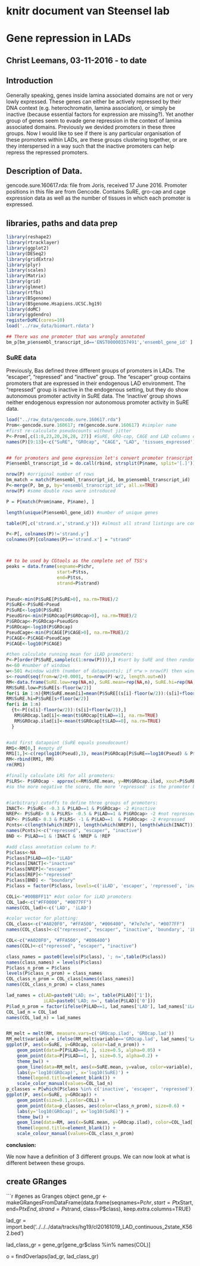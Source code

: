 # knitr document van Steensel lab

# Gene repression in LADs
## Christ Leemans, 03-11-2016 - to date

## Introduction
Generally speaking, genes inside lamina associated domains are not or very lowly expressed. These genes can either be actively repressed by their DNA context (e.g. heterochromatin, lamina association), or simply be inactive (because essential factors for expression are missing?). Yet another group of genes seem to evade gene repression in the context of lamina associated domains. Previously we devided promoters in these three groups. Now I would like to see if there is any particular organisation of these promoters within LADs, are these groups clustering together, or are they interspersed in a way such that the inactive promoters can help repress the repressed promoters.

## Description of Data.

gencode.sure.160617.rda: 
    file from Joris, received 17 June 2016. Promoter positions in this file are from Gencode. Contains SuRE, gro-cap and cage expression data as well as the number of tissues in which each promoter is expressed.


## libraries, paths and data prep


```r
library(reshape2)
library(rtracklayer)
library(ggplot2)
library(DESeq2)
library(gridExtra)
library(plyr)
library(scales)
library(Matrix)
library(grid)
library(glmnet)
library(rtfbs)
library(BSgenome)
library(BSgenome.Hsapiens.UCSC.hg19)
library(doMC)
library(ggdendro)
registerDoMC(cores=10)
load('../raw_data/biomart.rdata')

## There was one promoter that was wrongly annotated
bm_p[bm_p$ensembl_transcript_id=='ENST00000357491','ensembl_gene_id' ] = 'ENSG00000196350'
```



### SuRE data
Previously, Bas defined three different groups of promoters in LADs. The "escaper", "repressed" and "inactive" group. The "escaper" group contains promoters that are expressed in their endogenous LAD environment. The "repressed" group is inactive in the endogenous setting, but they do show autonomous promoter activity in SuRE data. The 'inactive' group shows neither endogenous expression nor autonomous promoter activity in SuRE data.

```r
load("../raw_data/gencode.sure.160617.rda")
Prom<-gencode.sure.160617; rm(gencode.sure.160617) #simpler name
#first re-calculate pseudocounts without jitter
P<-Prom[,c(1:8,23,20,26,28, 27)] #SuRE, GRO-cap, CAGE and LAD columns only
names(P)[9:13]<-c("SuRE", "GROcap", "CAGE", "LAD", 'tissues_expressed')


## for promoters and gene expression let's convert promoter transcript id's to gene id's
P$ensembl_transcript_id = do.call(rbind, strsplit(P$name, split='[.]'))[,1]

nrow(P) #orriginal number of rows
bm_match = match(P$ensembl_transcript_id, bm_p$ensembl_transcript_id)
P<-merge(P, bm_p, by="ensembl_transcript_id", all.x=TRUE)
nrow(P) #some double rows were introduced

P = P[match(Prom$name, P$name), ]

length(unique(P$ensembl_gene_id)) #number of unique genes

table(P[,c('strand.x','strand.y')]) #almost all strand listings are consistent

P<-P[, colnames(P)!='strand.y']
colnames(P)[colnames(P)=='strand.x'] = "strand"



## to be used by CGtools as the complete set of TSS's
peaks = data.frame(seqname=P$chr,
                   start=P$tss,
                   end=P$tss,
                   strand=P$strand)


Pseud<-min(P$SuRE[P$SuRE>0], na.rm=TRUE)/2
P$SuRE<-P$SuRE+Pseud
P$SuRE<-log10(P$SuRE)
PseudGro<-min(P$GROcap[P$GROcap>0], na.rm=TRUE)/2
P$GROcap<-P$GROcap+PseudGro
P$GROcap<-log10(P$GROcap)
PseudCage<-min(P$CAGE[P$CAGE>0], na.rm=TRUE)/2
P$CAGE<-P$CAGE+PseudCage
P$CAGE<-log10(P$CAGE)

#then calculate running mean for iLAD promoters:
P<-P[order(P$SuRE,sample(c(1:nrow(P)))),] #sort by SuRE and then random for ties
n<-60 #number of windows
w<-501 #window width (number of datapoints); if n*w > nrow(P) then windows overlap
s<-round(seq(from=w/2+0.0001, to=nrow(P)-w/2, length.out=n))
RM<-data.frame(SuRE.low=rep(NA,n), SuRE.mean=rep(NA,n), SuRE.hi=rep(NA,n), GROcap.lad=rep(NA,n), GROcap.ilad=rep(NA,n))
RM$SuRE.low=P$SuRE[s-floor(w/2)]
for(i in 1:n){RM$SuRE.mean[i]=mean(P$SuRE[(s[i]-floor(w/2)):(s[i]+floor(w/2))], na.rm=TRUE)}
RM$SuRE.hi=P$SuRE[s+floor(w/2)]
for(i in 1:n)
  {t<-P[(s[i]-floor(w/2)):(s[i]+floor(w/2)),]
   RM$GROcap.lad[i]<-mean(t$GROcap[t$LAD==1], na.rm=TRUE)
   RM$GROcap.ilad[i]<-mean(t$GROcap[t$LAD==0], na.rm=TRUE)
  }


#add first datapoint (SuRE equals pseudocount)
RM1<-RM[0,] #empty df
RM1[1,]<-c(rep(log10(Pseud),3), mean(P$GROcap[P$SuRE==log10(Pseud) & P$LAD==1]), mean(P$GROcap[P$SuRE==log10(Pseud) & P$LAD==0]))
RM<-rbind(RM1, RM)
rm(RM1)

#finally calculate LRS for all promoters:
P$LRS<- P$GROcap - approx(x=RM$SuRE.mean, y=RM$GROcap.ilad, xout=P$SuRE, rule=2)$y
#so the more negative the score, the more 'repressed' is the promoter by its chromatin/LAD context


#(arbitrary) cutoffs to define three groups of promoters:
INACT<- P$SuRE< -0.3 & P$LAD==1 & P$GROcap< -2 #inactive
NREP<- P$SuRE> 0 & P$LRS> -0.5 & P$LAD==1 & P$GROcap> -2 #not repressed
REP<- P$SuRE> 0.3 & P$LRS< -1 & P$LAD==1  & P$GROcap< -2 #repressed
Pcnts<-c(length(which(REP)), length(which(NREP)), length(which(INACT)))
names(Pcnts)<-c("repressed", "escaper", "inactive")
BND <- P$LAD==1 & !INACT & !NREP & !REP

#add class annotation column to P:
P$class<-NA
P$class[P$LAD==0]<-"iLAD"
P$class[INACT]<-"inactive"
P$class[NREP]<-"escaper"
P$class[REP]<-"repressed"
P$class[BND] <- "boundary"
P$class = factor(P$class, levels=c('iLAD', 'escaper', 'repressed', 'inactive', 'boundary'))

COLi<-"#00BBFF11" #dot color for iLAD promoters
COL_lad<-c("#FF0000", "#0077FF")
names(COL_lad)<-c('LAD', 'iLAD')

#color vector for plotting:
COL_class<-c("#A020F0", "#FFA500", "#006400", "#7e7e7e", "#0077FF")
names(COL_class)<-c("repressed", "escaper", "inactive", 'boundary', 'iLAD')

COL<-c("#A020F0", "#FFA500", "#006400")
names(COL)<-c("repressed", "escaper", "inactive")

class_names = paste0(levels(P$class), '; n=',table(P$class))
names(class_names) = levels(P$class)
P$class_n_prom = P$class
levels(P$class_n_prom) = class_names
COL_class_n_prom = COL_class[names(class_names)]
names(COL_class_n_prom) = class_names

lad_names = c(LAD=paste0('LAD; n=', table(P$LAD)['1']),
              iLAD=paste0('LAD; n=', table(P$LAD)['0']))
P$lad_n_prom = factor(ifelse(P$LAD==1, lad_names['LAD'], lad_names['iLAD']))
COL_lad_n = COL_lad
names(COL_lad_n) = lad_names


RM_melt = melt(RM, measure.vars=c('GROcap.ilad', 'GROcap.lad'))
RM_melt$variable = ifelse(RM_melt$variable=='GROcap.lad', lad_names['LAD'], lad_names['iLAD'])
ggplot(P, aes(x=SuRE, y=GROcap, color=lad_n_prom)) +
    geom_point(data=P[P$LAD==0, ], size=0.5, alpha=0.05) + 
    geom_point(data=P[P$LAD==1, ], size=0.5, alpha=0.2) + 
    theme_bw() +
    geom_line(data=RM_melt, aes(x=SuRE.mean, y=value, color=variable), size=1) +
    labs(y='log10(GROcap)', x='log10(SuRE)') +
    theme(legend.title=element_blank()) +
    scale_color_manual(values=COL_lad_n)
p_classes = P[which(P$class %in% c('inactive', 'escaper', 'repressed')),]
ggplot(P, aes(x=SuRE, y=GROcap)) + 
    geom_point(size=0.1,color=COLi) + 
    geom_point(data=p_classes, aes(color=class_n_prom), size=0.6) + 
    labs(y='log10(GROcap)', x='log10(SuRE)') +
    theme_bw() +
    geom_line(data=RM, aes(x=SuRE.mean, y=GROcap.ilad), color=COL_lad['iLAD']) +
    theme(legend.title=element_blank()) +
    scale_colour_manual(values=COL_class_n_prom) 

```

**conclusion:**

We now have a definition of 3 different groups. We can now look at what is different between these groups.


## create GRanges

```r
#genes as Granges object
gene_gr <-makeGRangesFromDataFrame(data.frame(seqnames=P$chr,
                                              start=P$txStart,
                                              end=P$txEnd,
                                              strand=P$strand,
                                              class=P$class),
                                              keep.extra.columns=TRUE)

lad_gr = import.bed('../../../data/tracks/hg19/cl20161019_LAD_continuous_2state_K562.bed')

lad_class_gr = gene_gr[gene_gr$class %in% names(COL)]

o = findOverlaps(lad_gr, lad_class_gr)